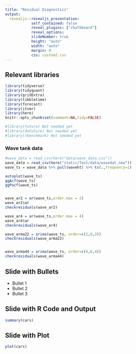 ```yaml
---
title: "Residual Diagnostics"
output: 
  revealjs::revealjs_presentation:
            self_contained: false
            reveal_plugins: ["chalkboard"]
            reveal_options:
            slideNumber: true
            height: "auto"
            width: "auto"
            margin: 0
            css: custom2.css
---
```


## Relevant libraries

```r
library(tidyverse)
library(tidyquant)
library(gridExtra)
library(tibbletime)
library(forecast)
library(itsmr)
library(here)
knitr::opts_chunk$set(comment=NA,tidy=FALSE)

#library(future) Not needed yet
#library(doFuture) Not needed yet
#library(rbenchmark) Not needed yet
```

### Wave tank data

```r
#wave_data = read_csv(here("data/wave_data.csv"))
wave_data = read_csv(here("static/Test/data/wavedat_new"))
wave_ts = wave_data %>% pull(waveht) %>% ts(.,frequency=1)

autoplot(wave_ts)
ggAcf(wave_ts)
ggPacf(wave_ts)


wave_ar2 = ar(wave_ts,order.max = 2)
wave_ar2$ar
checkresiduals(wave_ar2)

wave_ar4 = ar(wave_ts,order.max = 4)
wave_ar4$ar
checkresiduals(wave_ar4)

wave_arma22 = arima(wave_ts, order=c(2,0,2))
checkresiduals(wave_arma22)


wave_arma44 = arima(wave_ts, order=c(4,0,4))
checkresiduals(wave_arma44)

```

## Slide with Bullets

- Bullet 1
- Bullet 2
- Bullet 3

## Slide with R Code and Output

```r
summary(cars)
```

## Slide with Plot

```r
plot(cars)
```


